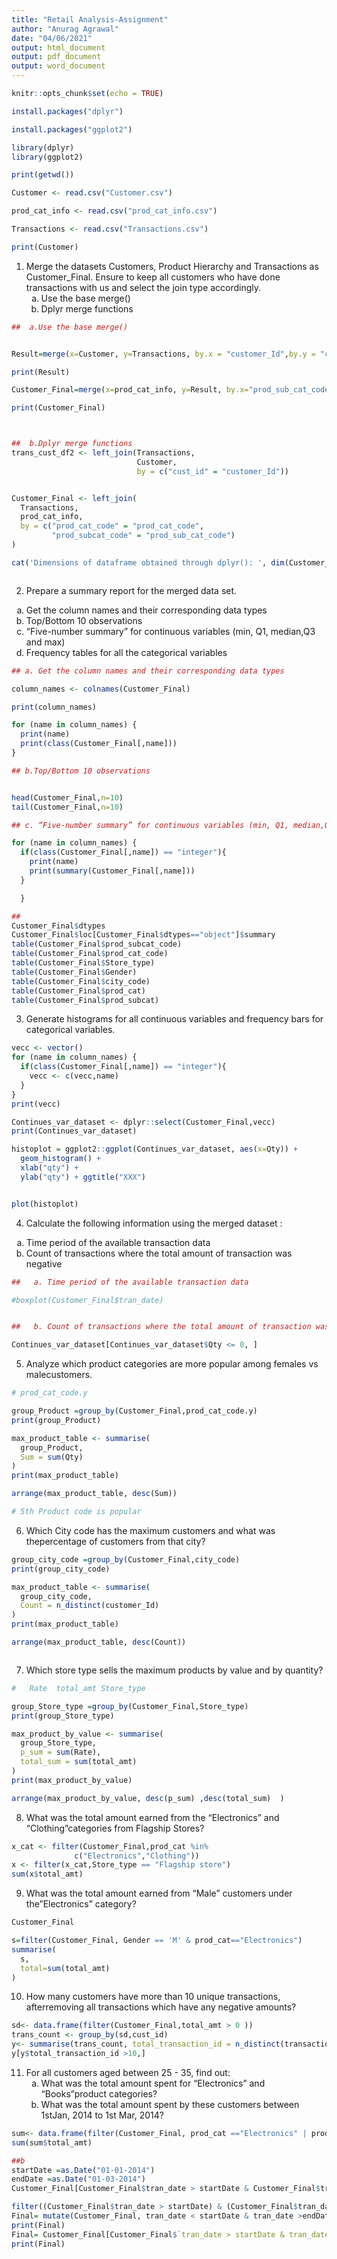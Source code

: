---
title: "Retail Analysis-Assignment"
author: "Anurag Agrawal"
date: "04/06/2021"
output: html_document
output: pdf_document
output: word_document
---

```{r setup, include=FALSE}
knitr::opts_chunk$set(echo = TRUE)

```




```{r}

install.packages("dplyr")

install.packages("ggplot2")

library(dplyr)
library(ggplot2)

print(getwd())

Customer <- read.csv("Customer.csv")

prod_cat_info <- read.csv("prod_cat_info.csv")

Transactions <- read.csv("Transactions.csv")

print(Customer)


```

1. Merge the datasets Customers, Product Hierarchy and Transactions as
  Customer_Final. Ensure to keep all customers who have done transactions with us 
  and select the join type accordingly.
    a. Use the base merge()
    b. Dplyr merge functions
    
```{r}

##  a.Use the base merge()


Result=merge(x=Customer, y=Transactions, by.x = "customer_Id",by.y = "cust_id",)

print(Result)

Customer_Final=merge(x=prod_cat_info, y=Result, by.x="prod_sub_cat_code", by.y ="prod_subcat_code",)

print(Customer_Final)



##  b.Dplyr merge functions
trans_cust_df2 <- left_join(Transactions,
                            Customer,
                            by = c("cust_id" = "customer_Id"))


Customer_Final <- left_join(
  Transactions,
  prod_cat_info,
  by = c("prod_cat_code" = "prod_cat_code",
         "prod_subcat_code" = "prod_sub_cat_code")
)

cat('Dimensions of dataframe obtained through dplyr(): ', dim(Customer_Final))



```


2. Prepare a summary report for the merged data set.
  a. Get the column names and their corresponding data types
  b. Top/Bottom 10 observations
  c. “Five-number summary” for continuous variables (min, Q1, median,Q3 and max)
  d. Frequency tables for all the categorical variables

```{r}
## a. Get the column names and their corresponding data types

column_names <- colnames(Customer_Final)

print(column_names)

for (name in column_names) {
  print(name)
  print(class(Customer_Final[,name]))
}

## b.Top/Bottom 10 observations


head(Customer_Final,n=10)
tail(Customer_Final,n=10)

## c. “Five-number summary” for continuous variables (min, Q1, median,Q3 and max)

for (name in column_names) {
  if(class(Customer_Final[,name]) == "integer"){
    print(name)
    print(summary(Customer_Final[,name]))
  }

  }

##
Customer_Final$dtypes
Customer_Final$loc[Customer_Final$dtypes=="object"]$summary
table(Customer_Final$prod_subcat_code)
table(Customer_Final$prod_cat_code)
table(Customer_Final$Store_type)
table(Customer_Final$Gender)
table(Customer_Final$city_code)
table(Customer_Final$prod_cat)
table(Customer_Final$prod_subcat)
```


3. Generate histograms for all continuous variables and frequency bars for categorical
    variables.


```{r}

vecc <- vector()
for (name in column_names) {
  if(class(Customer_Final[,name]) == "integer"){
    vecc <- c(vecc,name)
  }
}
print(vecc)

Continues_var_dataset <- dplyr::select(Customer_Final,vecc)
print(Continues_var_dataset)

histoplot = ggplot2::ggplot(Continues_var_dataset, aes(x=Qty)) + 
  geom_histogram() + 
  xlab("qty") + 
  ylab("qty") + ggtitle("XXX")


plot(histoplot)

```

4. Calculate the following information using the merged dataset :
  a. Time period of the available transaction data
  b. Count of transactions where the total amount of transaction was negative

```{r}
##   a. Time period of the available transaction data

#boxplot(Customer_Final$tran_date)


##   b. Count of transactions where the total amount of transaction was negative

Continues_var_dataset[Continues_var_dataset$Qty <= 0, ]

```

5. Analyze which product categories are more popular among females vs malecustomers.

```{r}
# prod_cat_code.y

group_Product =group_by(Customer_Final,prod_cat_code.y)
print(group_Product)

max_product_table <- summarise(
  group_Product,
  Sum = sum(Qty)
)
print(max_product_table)

arrange(max_product_table, desc(Sum))

# 5th Product code is popular

```



6. Which City code has the maximum customers and what was thepercentage of customers
    from that city?
    
```{r}


group_city_code =group_by(Customer_Final,city_code)
print(group_city_code)

max_product_table <- summarise(
  group_city_code,
  Count = n_distinct(customer_Id)
)
print(max_product_table)

arrange(max_product_table, desc(Count))



```
    

7. Which store type sells the maximum products by value and by quantity?

```{r}

#   Rate  total_amt Store_type

group_Store_type =group_by(Customer_Final,Store_type)
print(group_Store_type)

max_product_by_value <- summarise(
  group_Store_type,
  p_sum = sum(Rate),
  total_sum = sum(total_amt)
)
print(max_product_by_value)

arrange(max_product_by_value, desc(p_sum) ,desc(total_sum)  )


```


8. What was the total amount earned from the "Electronics" and "Clothing"categories from
    Flagship Stores?
    
```{r}

x_cat <- filter(Customer_Final,prod_cat %in% 
              c("Electronics","Clothing")) 
x <- filter(x_cat,Store_type == "Flagship store")
sum(x$total_amt)


```
    

9. What was the total amount earned from "Male" customers under the"Electronics" 
    category?
    
```{r}
Customer_Final

s=filter(Customer_Final, Gender == 'M' & prod_cat=="Electronics")
summarise(
  s,
  total=sum(total_amt)
)
```
    

10. How many customers have more than 10 unique transactions, afterremoving all 
    transactions which have any negative amounts?
    
```{r}

sd<- data.frame(filter(Customer_Final,total_amt > 0 ))
trans_count <- group_by(sd,cust_id)
y<- summarise(trans_count, total_transaction_id = n_distinct(transaction_id))
y[y$total_transaction_id >10,]

```
    


11. For all customers aged between 25 - 35, find out:
      a. What was the total amount spent for “Electronics” and “Books”product
          categories?
      b. What was the total amount spent by these customers between 1stJan, 2014 to 1st 
          Mar, 2014?

```{r}
sum<- data.frame(filter(Customer_Final, prod_cat =="Electronics" | prod_cat == "Books"))
sum(sum$total_amt)
```
```{r}
##b
startDate =as.Date("01-01-2014")
endDate =as.Date("01-03-2014")
Customer_Final[Customer_Final$tran_date > startDate & Customer_Final$tran_date < endDate,]

filter((Customer_Final$tran_date > startDate) & (Customer_Final$tran_date < endDate ))
Final= mutate(Customer_Final, tran_date < startDate & tran_date >endDate,)
print(Final)
Final= Customer_Final[Customer_Final$`tran_date > startDate & tran_date < endDate`,]
print(Final)
```











